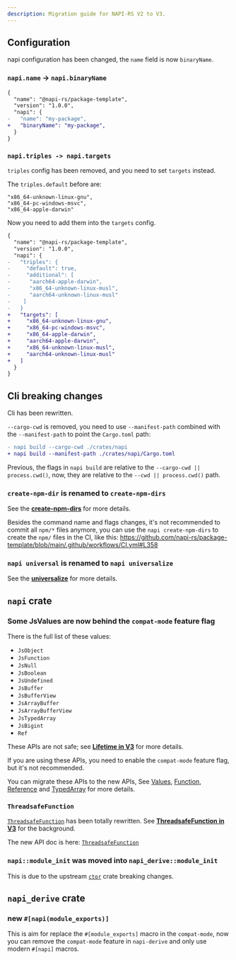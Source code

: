 ```yaml
---
description: Migration guide for NAPI-RS V2 to V3.
---
```


## Configuration

napi configuration has been changed, the `name` field is now `binaryName`.

### `napi.name` -> `napi.binaryName`

```diff filename="package.json"
{
  "name": "@napi-rs/package-template",
  "version": "1.0.0",
  "napi": {
-   "name": "my-package",
+   "binaryName": "my-package",
  }
}
```

### `napi.triples -> napi.targets`

`triples` config has been removed, and you need to set `targets` instead.

The `triples.default` before are:

```
"x86_64-unknown-linux-gnu",
"x86_64-pc-windows-msvc",
"x86_64-apple-darwin"
```

Now you need to add them into the `targets` config.

```diff filename="package.json"
{
  "name": "@napi-rs/package-template",
  "version": "1.0.0",
  "napi": {
-   "triples": {
-     "default": true,
-     "additional": [
-      "aarch64-apple-darwin",
-      "x86_64-unknown-linux-musl",
-      "aarch64-unknown-linux-musl"
-    ]
-   }
+   "targets": [
+     "x86_64-unknown-linux-gnu",
+     "x86_64-pc-windows-msvc",
+     "x86_64-apple-darwin",
+     "aarch64-apple-darwin",
+     "x86_64-unknown-linux-musl",
+     "aarch64-unknown-linux-musl"
+   ]
  }
}
```

## Cli breaking changes

Cli has been rewritten.

`--cargo-cwd` is removed, you need to use `--manifest-path` combined with the `--manifest-path` to point the `Cargo.toml` path:

```diff
- napi build --cargo-cwd ./crates/napi
+ napi build --manifest-path ./crates/napi/Cargo.toml
```

Previous, the flags in `napi build` are relative to the `--cargo-cwd || process.cwd()`, now, they are relative to the `--cwd || process.cwd()` path.

### `create-npm-dir` is renamed to `create-npm-dirs`

See the [**create-npm-dirs**](/docs/cli/create-npm-dirs) for more details.

Besides the command name and flags changes, it's not recommended to commit all `npm/*` files anymore, you can use the `napi create-npm-dirs` to create the `npm/` files in the CI, like this: https://github.com/napi-rs/package-template/blob/main/.github/workflows/CI.yml#L358

### `napi universal` is renamed to `napi universalize`

See the [**universalize**](/docs/cli/universalize) for more details.

## `napi` crate

### Some JsValues are now behind the `compat-mode` feature flag

There is the full list of these values:

- `JsObject`
- `JsFunction`
- `JsNull`
- `JsBoolean`
- `JsUndefined`
- `JsBuffer`
- `JsBufferView`
- `JsArrayBuffer`
- `JsArrayBufferView`
- `JsTypedArray`
- `JsBigint`
- `Ref`

These APIs are not safe; see [**Lifetime in V3**](/blog/announce-v3#lifetime) for more details.

If you are using these APIs, you need to enable the `compat-mode` feature flag, but it's not recommended.

You can migrate these APIs to the new APIs, See [Values](/docs/concepts/values), [Function](/docs/concepts/function), [Reference](/docs/concepts/reference) and [TypedArray](/docs/concepts/typed-array) for more details.

### `ThreadsafeFunction`

[`ThreadsafeFunction`](/docs/concepts/threadsafe-function) has been totally rewritten. See [**ThreadsafeFunction in V3**](/blog/announce-v3#threadsafefunction) for the background.

The new API doc is here: [`ThreadsafeFunction`](/docs/concepts/threadsafe-function)

### `napi::module_init` was moved into `napi_derive::module_init`

This is due to the upstream [`ctor`](https://github.com/mmastrac/rust-ctor) crate breaking changes.

## `napi_derive` crate

### new `#[napi(module_exports)]`

This is aim for replace the `#[module_exports]` macro in the `compat-mode`, now you can remove the `compat-mode` feature in `napi-derive` and only use modern `#[napi]` macros.
